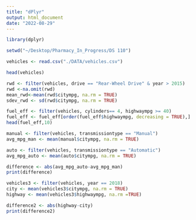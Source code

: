 ```yaml
---
title: "dPlyr"
output: html_document
date: "2022-08-29"
---
```

```r
library(dplyr)
```


```r
setwd("~/Desktop/Pharmacy_In_Progress/DS 110")

vehicles <- read.csv("./DATA/vehicles.csv")
```

```r
head(vehicles)
```

```r
rwd <- filter(vehicles, drive == "Rear-Wheel Drive" & year > 2015)
rwd <-na.omit(rwd)
mean_rwd<-mean(rwd$citympg, na.rm = TRUE)
sdev_rwd <- sd(rwd$citympg, na.rm = TRUE)

```



```r
fuel_eff <- filter(vehicles, cylinders== 4, highwaympg >= 40)
fuel_eff <- fuel_eff[order(fuel_eff$highwaympg, decreasing = TRUE),]
head(fuel_eff,10)
```

```r
manual <- filter(vehicles, transmissiontype == "Manual")
avg_mpg_man <- mean(manual$citympg, na.rm = TRUE)

auto <- filter(vehicles, transmissiontype == "Automatic")
avg_mpg_auto <- mean(auto$citympg, na.rm = TRUE)

difference <- abs(avg_mpg_auto-avg_mpg_man)
print(difference)
```

```r
vehicles3 <- filter(vehicles, year == 2018)
city <- mean(vehicles3$citympg, na.rm = TRUE)
highway <- mean(vehicles3$highwaympg, na.rm =TRUE)

difference2 <- abs(highway-city)
print(difference2)
```

